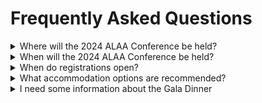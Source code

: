 # Frequently Asked Questions


<details>
<summary>
Where will the 2024 ALAA Conference be held?
</summary>
The 2024 Australasian Legal Academics Association conference will be held at Flinders University's
[new city campus](https://www.flinders.edu.au/festival-plaza).
Opened only in February 2024 the new campus is located at the heart of Adelaide's
CBD and is adjacent to the Adelaide Railway startTransition, the Festival Centre and Parliament House.
</details>

<details>
<summary>
When will the 2024 ALAA Conference be held?
</summary>
The 2024 Australasian Legal Academics Association conference will be held from
July 3 - 5 2024.
</details>

<details>
<summary>
    When do registrations open?
</summary>
Registrations open soon!

[Register your interest](https://docassemble.flinders.edu.au/interview?i=docassemble.2024ALAAConference:data/questions/eoi.yml)
and we will contact you as soon as registrations open.
</details>

<details>
<summary>
What accommodation options are recommended?
</summary>
There are many accommodation options to choose from all within a very short distance from
Flinders' new city campus.  Here are some of our suggestions:

- [Intercontinental Adelaide](https://www.intercontinental.com/hotels/gb/en/adelaide/adlha/hoteldetail?fromRedirect=true&qSrt=sBR&qIta=99602090&icdv=99602090&qSlH=ADLHA&setPMCookies=true&qSHBrC=IC&qDest=North%20Terrace%2C%20Adelaide%2C%20SA%2C%20AU&mktgvar=go_cmp-12305172444_adg-118369309875_ad-628240240259_kwd-14069310720_dev-c_ext-_sig-CjwKCAjw17qvBhBrEiwA1rU9w2dykvGqOqm7HMyd0LiWT7V1QGSbhdR7PNPOgm8Y40IZI7jb8trzERoCr-cQAvD_BwE&dp=true&gclid=CjwKCAjw17qvBhBrEiwA1rU9w2dykvGqOqm7HMyd0LiWT7V1QGSbhdR7PNPOgm8Y40IZI7jb8trzERoCr-cQAvD_BwE&cm_mmc=PDSEA-_-G_F-JAPAC_FS-AUNZ_H-JAPAC_HS-AUS_IC_BRI_EXM_HOTEL-ADLHA&srb_u=1)
- [Stamford Plaza](https://www.stamford.com.au/hotels/stamford-plaza-adelaide-hotel/?utm_source=triptease_attract&utm_medium=paid_search&utm_campaign=google_search&tt_api_key=885b3b34e51643e7957f4e349212cc89&tt_channel=paidsearch&gclid=CjwKCAjw17qvBhBrEiwA1rU9w_xfCkuMotkLAzXdJv8VY4Rlo935az9Jlsgty2zTqT2ixYSA1lfkQhoCfqkQAvD_BwE&tt_ps_tid=kwd-306964497335&tt_ps_mt=e&tt_ps_cid=21009226736&tt_ps_agid=161637617431&tt_ps_d=c&tt_ps_c=690429232976&tt_ps_ap=&gad_source=1)
- [Eos by Sky City](https://skycityadelaide.com.au/hotel/eos-by-skycity/)
- [The Playford Adelaide](https://theplayford.com.au/)
- [Oaks Adelaide Horizon Suites](https://www.oakshotels.com/en/oaks-horizons)
- [Oaks Adelaide Embassy Suites](https://www.oakshotels.com/en/oaks-embassy)
- [Oval Hotel Adelaide](https://www.ovalhotel.com.au/?gad_source=1&gclid=CjwKCAjw17qvBhBrEiwA1rU9wyWmDqBGOzwsYZgkvkj_AASDEYaEsDa_GxXetW4Eu-ch0ziLs94a3RoCuS0QAvD_BwE)
</details>

<details>
<summary>
I need some information about the Gala Dinner
</summary>
The Gala Dinner will be held on the evening of 4 July.

Gala Dinner will be a formal sit-down dinner.  Presentations for the ALEA awards will be made during the dinner.

Pricing and location will be announced soon.
</details>